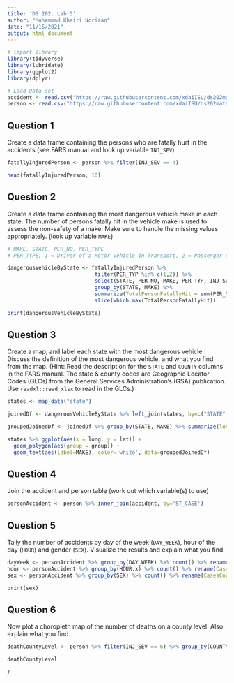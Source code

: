 ```yaml
---
title: 'DS 202: Lab 5'
author: "Muhammad Khairi Norizan"
date: "11/15/2021"
output: html_document
---
```


```r
# import library 
library(tidyverse)
library(lubridate)
library(ggplot2)
library(dplyr)

# Load Data set
accident <- read.csv("https://raw.githubusercontent.com/xdaiISU/ds202materials/master/hwlabs/fars2017/accident.csv", stringsAsFactors = FALSE)
person <- read.csv("https://raw.githubusercontent.com/xdaiISU/ds202materials/master/hwlabs/fars2017/person.csv", stringsAsFactors = FALSE)
```

## Question 1
Create a data frame containing the persons who are fatally hurt in the accidents (see FARS manual and look up variable `INJ_SEV`)
```r
fatallyInjuredPerson <- person %>% filter(INJ_SEV == 4)

head(fatallyInjuredPerson, 10)
```

## Question 2
Create a data frame containing the most dangerous vehicle make in each state. The number of persons fatally hit in the vehicle make is used to assess the non-safety of a make. Make sure to handle the missing values appropriately. (look up variable `MAKE`)
```r
# MAKE, STATE, PER_NO, PER_TYPE
# PER_TYPE; 1 = Driver of a Motor Vehicle in Transport, 2 = Passenger of a Motor Vehicle in Transport

dangerousVehicleByState <- fatallyInjuredPerson %>% 
                            filter(PER_TYP %in% c(1,2)) %>% 
                            select(STATE, PER_NO, MAKE, PER_TYP, INJ_SEV) %>% 
                            group_by(STATE, MAKE) %>% 
                            summarize(TotalPersonFatallyHit = sum(PER_NO, na.rm = TRUE)) %>% 
                            slice(which.max(TotalPersonFatallyHit))

print(dangerousVehicleByState)
```

## Question 3
Create a map, and label each state with the most dangerous vehicle. Discuss the definition of the most dangerous vehicle, and what you find from the map. (Hint: Read the description for the `STATE` and `COUNTY` columns in the FARS manual. The state & county codes are Geographic Locator Codes (GLCs) from the General Services Administration's (GSA) publication. Use `readxl::read_xlsx` to read in the GLCs.)
```r
states <- map_data("state")

joinedDf <- dangerousVehicleByState %>% left_join(states, by=c("STATE" = "group"))

groupedJoinedDf <- joinedDf %>% group_by(STATE, MAKE) %>% summarize(long=mean(long), lat=mean(lat))

states %>% ggplot(aes(x = long, y = lat)) + 
  geom_polygon(aes(group = group)) +
  geom_text(aes(label=MAKE), color='white', data=groupedJoinedDf)
```

## Question 4
Join the accident and person table (work out which variable(s) to use)
```r
personAccident <- person %>% inner_join(accident, by='ST_CASE')
```

## Question 5
Tally the number of accidents by day of the week (`DAY_WEEK`), hour of the day (`HOUR`) and gender (`SEX`). Visualize the results and explain what you find.
```r
dayWeek <- personAccident %>% group_by(DAY_WEEK) %>% count() %>% rename(CasesCount = n)
hour <- personAccident %>% group_by(HOUR.x) %>% count() %>% rename(CasesCount = n)
sex <- personAccident %>% group_by(SEX) %>% count() %>% rename(CasesCount = n)

print(sex)
```

## Question 6
Now plot a choropleth map of the number of deaths on a county level. Also explain what you find. 
```r
deathCountyLevel <- person %>% filter(INJ_SEV == 6) %>% group_by(COUNTY) %>% summarize(n())

deathCountyLevel
```
/